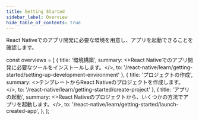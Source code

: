 ```yaml
---
title: Getting Started
sidebar_label: Overview
hide_table_of_contents: true
---
```


React Nativeでのアプリ開発に必要な環境を用意し、アプリを起動できることを確認します。

<!-- textlint-disable ja-technical-writing/sentence-length -->

const overviews = [
  {
    title: '環境構築',
    summary: <>React Nativeでのアプリ開発に必要なツールをインストールします。</>,
    to: '/react-native/learn/getting-started/setting-up-development-environment'
  },
  {
    title: 'プロジェクトの作成',
    summary: <>テンプレートからReact Nativeのプロジェクトを作成します。</>,
    to: '/react-native/learn/getting-started/create-project'
  },
  {
    title: 'アプリの起動',
    summary: <>React Nativeのプロジェクトから、いくつかの方法でアプリを起動します。</>,
    to: '/react-native/learn/getting-started/launch-created-app',
  },
];

<PageList overviews={overviews} colSize={12}/>

<!-- textlint-enable ja-technical-writing/sentence-length -->
